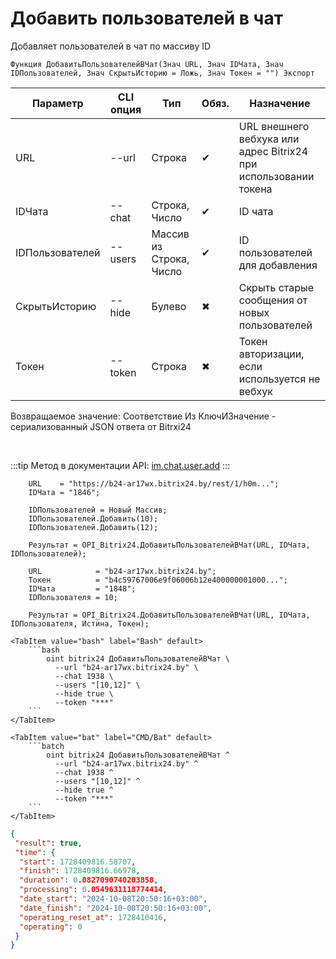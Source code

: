 ﻿---
sidebar_position: 5
---


# Добавить пользователей в чат
 Добавляет пользователей в чат по массиву ID



`Функция ДобавитьПользователейВЧат(Знач URL, Знач IDЧата, Знач IDПользователей, Знач СкрытьИсторию = Ложь, Знач Токен = "") Экспорт`

  | Параметр | CLI опция | Тип | Обяз. | Назначение |
  |-|-|-|-|-|
  | URL | --url | Строка | &#x2714; | URL внешнего вебхука или адрес Bitrix24 при использовании токена |
  | IDЧата | --chat | Строка, Число | &#x2714; | ID чата |
  | IDПользователей | --users | Массив из Строка, Число | &#x2714; | ID пользователей для добавления |
  | СкрытьИсторию | --hide | Булево | &#x2716; | Скрыть старые сообщения от новых пользователей |
  | Токен | --token | Строка | &#x2716; | Токен авторизации, если используется не вебхук |

  
  Возвращаемое значение:   Соответствие Из КлючИЗначение - сериализованный JSON ответа от Bitrxi24

<br/>

:::tip
Метод в документации API: [im.chat.user.add](https://dev.1c-bitrix.ru/learning/course/?COURSE_ID=93&LESSON_ID=12097)
:::
<br/>



```bsl title="Пример использования для 1С:Предприятие/OneScript"
    URL    = "https://b24-ar17wx.bitrix24.by/rest/1/h0m...";
    IDЧата = "1846";

    IDПользователей = Новый Массив;
    IDПользователей.Добавить(10);
    IDПользователей.Добавить(12);

    Результат = OPI_Bitrix24.ДобавитьПользователейВЧат(URL, IDЧата, IDПользователей);

    URL            = "b24-ar17wx.bitrix24.by";
    Токен          = "b4c59767006e9f06006b12e400000001000...";
    IDЧата         = "1848";
    IDПользователя = 10;

    Результат = OPI_Bitrix24.ДобавитьПользователейВЧат(URL, IDЧата, IDПользователя, Истина, Токен);
```
    

 <Tabs>
  
    <TabItem value="bash" label="Bash" default>
        ```bash
            oint bitrix24 ДобавитьПользователейВЧат \
              --url "b24-ar17wx.bitrix24.by" \
              --chat 1938 \
              --users "[10,12]" \
              --hide true \
              --token "***"
        ```
    </TabItem>
  
    <TabItem value="bat" label="CMD/Bat" default>
        ```batch
            oint bitrix24 ДобавитьПользователейВЧат ^
              --url "b24-ar17wx.bitrix24.by" ^
              --chat 1938 ^
              --users "[10,12]" ^
              --hide true ^
              --token "***"
        ```
    </TabItem>
</Tabs>


```json title="Результат"
{
 "result": true,
 "time": {
  "start": 1728409816.58707,
  "finish": 1728409816.66978,
  "duration": 0.0827090740203858,
  "processing": 0.0549631118774414,
  "date_start": "2024-10-08T20:50:16+03:00",
  "date_finish": "2024-10-08T20:50:16+03:00",
  "operating_reset_at": 1728410416,
  "operating": 0
 }
}
```
